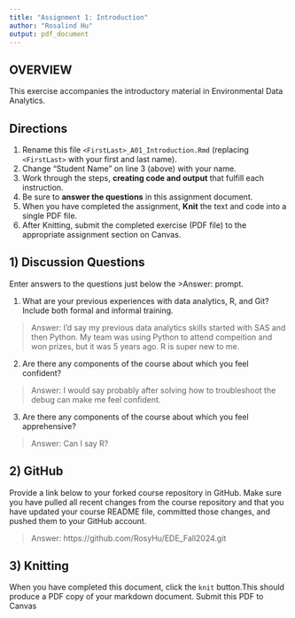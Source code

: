 ```yaml
---
title: "Assignment 1: Introduction"
author: "Rosalind Hu"
output: pdf_document
---
```


## OVERVIEW

This exercise accompanies the introductory material in Environmental Data Analytics.  

## Directions
1.  Rename this file `<FirstLast>_A01_Introduction.Rmd` (replacing `<FirstLast>` with your first and last name).
2.  Change "Student Name" on line 3 (above) with your name.
3.  Work through the steps, **creating code and output** that fulfill each instruction.
4.  Be sure to **answer the questions** in this assignment document.
5.  When you have completed the assignment, **Knit** the text and code into a single PDF file.
6.  After Knitting, submit the completed exercise (PDF file) to the appropriate assignment section on Canvas.


## 1) Discussion Questions
Enter answers to the questions just below the >Answer: prompt.

1. What are your previous experiences with data analytics, R, and Git? Include both formal and informal training.

> Answer: I'd say my previous data analytics skills started with SAS and then Python. My team was using Python to attend compeition and won prizes, but it was 5 years ago. R is super new to me.

2. Are there any components of the course about which you feel confident?

> Answer: I would say probably after solving how to troubleshoot the debug can make me feel confident.

3. Are there any components of the course about which you feel apprehensive?

> Answer: Can I say R?


## 2) GitHub

Provide a link below to your forked course repository in GitHub. Make sure you have pulled all recent changes from the course repository and that you have updated your course README file, committed those changes, and pushed them to your GitHub account. 

> Answer: https://github.com/RosyHu/EDE_Fall2024.git

## 3) Knitting
When you have completed this document, click the `knit` button.This should produce a PDF copy of your markdown document. Submit this PDF to Canvas 
